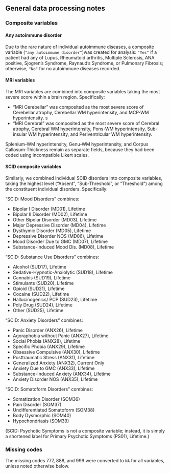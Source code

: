 
## General data processing notes {.appendix}

### Composite variables {#sec-composites .appendix}

#### Any autoimmune disorder {.appendix #sec-any-autoimmune}

Due to the rare nature of individual autoimmune diseases, a composite 
variable (`"any autoimmune disorder"`)was created for analysis: 
`"Yes"` if a patient had any of Lupus, Rheumatoid arthritis, 
Multiple Sclerosis, ANA positive, Sjogren's Syndrome, Raynaud's Syndrome, 
or Pulmonary Fibrosis; otherwise, 
`"No"` for no autoimmune diseases recorded.

#### MRI variables {#sec-mri-composites}

The MRI variables are combined into composite variables 
taking the most severe score within a brain region. Specifically: 

-   "MRI Cerebellar" was composited as the most severe score of 
Cerebellar atrophy, 
Cerebellar WM hyperintensity, and 
MCP-WM hyperintensity.
s
-   "MRI Cerebral" was composited as the most severe score of 
Cerebral atrophy, 
Cerebral WM hyperintensity,
Pons-WM hyperintensity, 
Sub-insular WM hyperintensity, and
Periventricular WM hyperintensity.  

Splenium-WM hyperintensity,
Genu-WM hyperintensity, and 
Corpus Callosum-Thickness 
remain as separate fields,
because they had been coded using
incompatible Likert scales.

#### SCID composite variables {#sec-scid-composites}

Similarly, we combined individual SCID disorders into composite variables,
taking the highest level ("Absent", "Sub-Threshold", or "Threshold") 
among the constituent individual disorders.
Specifically:

"SCID: Mood Disorders" combines:

- Bipolar I Disorder (MD01), Lifetime
- Bipolar II Disorder (MD02), Lifetime
- Other Bipolar Disorder (MD03), Lifetime
- Major Depressive Disorder (MD04), Lifetime
- Dysthymic Disorder (MD05), Lifetime
- Depressive Disorder NOS (MD06), Lifetime
- Mood Disorder Due to GMC (MD07), Lifetime
- Substance-Induced Mood Dis. (MD08), Lifetime

"SCID: Substance Use Disorders" combines:

- Alcohol (SUD17), Lifetime
- Sedative-Hypnotic-Anxiolytic (SUD18), Lifetime
- Cannabis (SUD19), Lifetime
- Stimulants (SUD20), Lifetime
- Opioid (SUD21), Lifetime
- Cocaine (SUD22), Lifetime
- Hallucinogenics/ PCP (SUD23), Lifetime
- Poly Drug (SUD24), Lifetime
- Other (SUD25), Lifetime

"SCID: Anxiety Disorders" combines:

- Panic Disorder (ANX26), Lifetime
- Agoraphobia without Panic (ANX27), Lifetime
- Social Phobia (ANX28), Lifetime
- Specific Phobia (ANX29), Lifetime
- Obsessive Compulsive (ANX30), Lifetime
- Posttraumatic Stress (ANX31), Lifetime
- Generalized Anxiety (ANX32), Current Only
- Anxiety Due to GMC (ANX33), Lifetime
- Substance-Induced Anxiety (ANX34), Lifetime
- Anxiety Disorder NOS (ANX35), Lifetime

"SCID: Somatoform Disorders" combines:

- Somatization Disorder (SOM36)
- Pain Disorder (SOM37)
- Undifferentiated Somatoform (SOM38)
- Body Dysmorphic (SOM40)
- Hypochondriasis (SOM39)

(SCID: Psychotic Symptoms is not a composite variable; instead, it is simply a shortened label for Primary Psychotic Symptoms (PS01), Lifetime.)

<!-- "any autoimmune disorder" includes: -->
<!--     -   "Lupus", -->
<!--     -   "Rheumatoid arthritis", -->
<!--     -   "Multiple Sclerosis: Workup", -->
<!--     -   "ANA positive", -->
<!--     -   "Sjogrens Syndrome", -->
<!--     -   "Raynauds Syndrome", -->
<!--     -   "Pulmonary Fibrosis" -->

<!-- "Any tremor (excluding head)" includes: -->
<!--     -   "Intention tremor", -->
<!--     -   "Resting tremor", -->
<!--     -   "Postural tremor", -->
<!--     -   "Intermittent tremor" -->

<!-- "Any cancer" includes: -->
<!--     -   "Thyroid Cancer", -->
<!--     -   "Skin Cancer", -->
<!--     -   "Melanoma", -->
<!--     -   "Prostate Cancer", -->
<!--     -   "Other Cancer" -->

### Missing codes {.appendix}

The missing codes 777, 888, and 999 were converted to `NA` for all variables, unless noted otherwise below.
